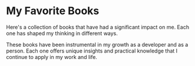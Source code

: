 
<LinkTo displayText="Back" link="/" />
<br />
<br />

# My Favorite Books

Here's a collection of books that have had a significant impact on me. Each one has shaped my thinking in different ways.

<div className="flex flex-col gap-6">
  <Book
    query="9780385490818"
    title="The Handmaid's Tale"
    author="Margaret Atwood"
    customDescription=""
  />

  <Book
    query="9780307887443"
    title="Ready Player One"
    author="Ernest Cline"
    customDescription="I was not obsessed with VR until I read this book."
  />

  <Book
    query="9781451648539"
    title="Steve Jobs"
    author="Walter Isaacson"
    customDescription="Yet another banger by Walter Isaacson. A comprehensive biography of Steve Jobs, including his dark side. I'm not sure I've ever read a biography that felt so honest and raw."
  />

  <Book
    query="9781451668254"
    title="The Boy Kings: A Journey into the Heart of the Social Network"
    author="Katherine Losse"
    customDescription="Weirdly low ratings on Goodreads, but I loved it. Authored by the 51st employee of Facebook, it's an insider's account of working at its early years, exploring the culture and challenges of the tech industry."
  />

  <Book
    query="9780345807298"
    title="The Circle"
    author="Dave Eggers"
    customDescription=""
  />

  <Book
    query="9781476708690"
    title="The Innovators: How a Group of Hackers, Geniuses and Geeks Created the Digital Revolution"
    author="Walter Isaacson"
    customDescription="Most fascinating narrative of the people who created the computer and the internet."
  />

  <Book
    query="9781101904220"
    title="Dark Matter"
    author="Blake Crouch"
    customDescription="Exploring the path not taken. I would walk down the corridor. Would you?"
  />

  <Book
    query="9780241982976"
    title="Becoming"
    author="Michelle Obama"
    customDescription=""
  />

  <Book
    query="9780525537601"
    title="Tim Cook: The Genius Who Took Apple to the Next Level"
    author="Leander Kahney"
    customDescription=""
  />

  <Book
    query="9781250237231"
    title="Permanent Record"
    author="Edward Snowden"
    customDescription=""
  />

  <Book
    query="9780385546133"
    title="How to Avoid a Climate Disaster"
    author="Bill Gates"
    customDescription=""
  />

  <Book
    query="9780593135204"
    title="Project Hail Mary"
    author="Andy Weir"
    customDescription="If only astrophage really existed."
  />

  <Book
    query="9781982181284"
    title="Elon Musk"
    author="Walter Isaacson"
    customDescription="First Walter Isaacson book I read and since then I've been hooked."
  />
</div>

These books have been instrumental in my growth as a developer and as a person. Each one offers unique insights and practical knowledge that I continue to apply in my work and life.

